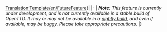 <noinclude>[[Translation:Template/en/FutureFeature]]</noinclude>{| 
|-
| '''''Note:''''' ''This feature is currently under development, and is not currently available in a stable build of OpenTTD.  It may or may not be available in a [[en/Archive/Community/Nightly build|nightly build]], and even if available, may be buggy.  Please take appropriate precautions.''
|}